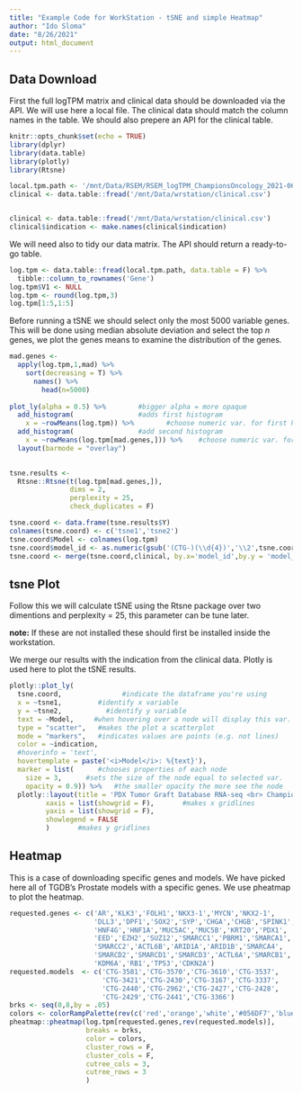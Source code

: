 ```yaml
---
title: "Example Code for WorkStation - tSNE and simple Heatmap"
author: "Ido Sloma"
date: "8/26/2021"
output: html_document
---
```


## Data Download

First the full logTPM matrix and clinical data should be downloaded via the API. We will use here a local file. 
The clinical data should match the column names in the table. We should also prepere an API for the clinical table. 
```r
knitr::opts_chunk$set(echo = TRUE)
library(dplyr)
library(data.table)
library(plotly)
library(Rtsne)

local.tpm.path <- '/mnt/Data/RSEM/RSEM_logTPM_ChampionsOncology_2021-06-14_Symbol.csv'
clinical <- data.table::fread('/mnt/Data/wrstation/clinical.csv')


clinical <- data.table::fread('/mnt/Data/wrstation/clinical.csv')
clinical$indication <- make.names(clinical$indication)

```

We will need also to tidy our data matrix. The API should return a ready-to-go table.

```r
log.tpm <- data.table::fread(local.tpm.path, data.table = F) %>% 
  tibble::column_to_rownames('Gene')
log.tpm$V1 <- NULL
log.tpm <- round(log.tpm,3)
log.tpm[1:5,1:5]


```
Before running a tSNE we should select only the most 5000 variable genes. This will be done using median absolute deviation and select the top _n_ genes, we plot the genes means to examine the distribution of the genes. 

```r
mad.genes <-
  apply(log.tpm,1,mad) %>% 
    sort(decreasing = T) %>% 
      names() %>% 
        head(n=5000)
  
plot_ly(alpha = 0.5) %>%        #bigger alpha = more opaque
  add_histogram(                #adds first histogram
    x = ~rowMeans(log.tpm)) %>%        #choose numeric var. for first histogram
  add_histogram(                #add second histogram
    x = ~rowMeans(log.tpm[mad.genes,])) %>%    #choose numeric var. for second histogram
  layout(barmode = "overlay") 

    
tsne.results <- 
  Rtsne::Rtsne(t(log.tpm[mad.genes,]),
               dims = 2,
               perplexity = 25,
               check_duplicates = F)

tsne.coord <- data.frame(tsne.results$Y)
colnames(tsne.coord) <- c('tsne1','tsne2')
tsne.coord$Model <- colnames(log.tpm)
tsne.coord$model_id <- as.numeric(gsub('(CTG-)(\\d{4})','\\2',tsne.coord$Model))
tsne.coord <- merge(tsne.coord,clinical, by.x='model_id',by.y = 'model_id',all.x=T)
```

## tsne Plot

Follow this we will calculate tSNE using the Rtsne package over two dimentions and perplexity = 25, this parameter can be tune later. 

**note:** If these are not installed these should first be installed inside the workstation.

We merge our results with the indication from the clinical data.
Plotly is used here to plot the tSNE results. 
```r
plotly::plot_ly(
  tsne.coord,               #indicate the dataframe you're using
  x = ~tsne1,         #identify x variable 
  y = ~tsne2,           #identify y variable 
  text = ~Model,     #when hovering over a node will display this var.
  type = "scatter",   #makes the plot a scatterplot
  mode = "markers",   #indicates values are points (e.g. not lines)
  color = ~indication,
  #hoverinfo = 'text',
  hovertemplate = paste('<i>Model</i>: %{text}'),
  marker = list(      #chooses properties of each node
    size = 3,      #sets the size of the node equal to selected var.
    opacity = 0.9)) %>%   #the smaller opacity the more see the node
  plotly::layout(title = 'PDX Tumor Graft Database RNA-seq <br> ChampionsOncology', #names plot
         xaxis = list(showgrid = F),       #makes x gridlines
         yaxis = list(showgrid = F),
         showlegend = FALSE
         )       #makes y gridlines
```
## Heatmap

This is a case of downloading specific genes and models. We have picked here all of TGDB's Prostate models with a specific genes. We use pheatmap to plot the heatmap.  

```r

requested.genes <- c('AR','KLK3','FOLH1','NKX3-1','MYCN','NKX2-1',
                     'DLL3','DPF1','SOX2','SYP','CHGA','CHGB','SPINK1',
                     'HNF4G','HNF1A','MUC5AC','MUC5B','KRT20','PDX1',
                     'EED','EZH2','SUZ12','SMARCC1','PBRM1','SMARCA1',
                     'SMARCC2','ACTL6B','ARID1A','ARID1B','SMARCA4',
                     'SMARCD2','SMARCD1','SMARCD3','ACTL6A','SMARCB1',
                     'KDM6A','RB1','TP53','CDKN2A')
requested.models  <- c('CTG-3581','CTG-3570','CTG-3610','CTG-3537',
                       'CTG-3421','CTG-2430','CTG-3167','CTG-3337',
                       'CTG-2440','CTG-2962','CTG-2427','CTG-2428',
                       'CTG-2429','CTG-2441','CTG-3366')
brks <- seq(0,8,by = .05)
colors <- colorRampPalette(rev(c('red','orange','white','#056DF7','blue')))(length(brks))
pheatmap::pheatmap(log.tpm[requested.genes,rev(requested.models)],
                   breaks = brks,
                   color = colors,
                   cluster_rows = F,
                   cluster_cols = F,
                   cutree_cols = 3,
                   cutree_rows = 3
                   )
```
